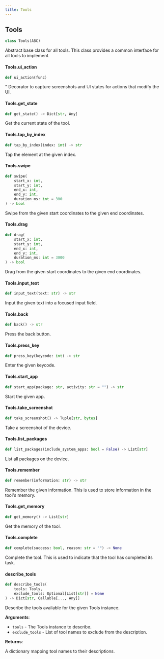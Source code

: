 ```yaml
---
title: Tools
---
```


<a id="droidrun.tools.tools.Tools"></a>

## Tools

```python
class Tools(ABC)
```

Abstract base class for all tools.
This class provides a common interface for all tools to implement.

<a id="droidrun.tools.tools.Tools.ui_action"></a>

#### Tools.ui\_action

```python
def ui_action(func)
```

"
Decorator to capture screenshots and UI states for actions that modify the UI.

<a id="droidrun.tools.tools.Tools.get_state"></a>

#### Tools.get\_state

```python
def get_state() -> Dict[str, Any]
```

Get the current state of the tool.

<a id="droidrun.tools.tools.Tools.tap_by_index"></a>

#### Tools.tap\_by\_index

```python
def tap_by_index(index: int) -> str
```

Tap the element at the given index.

<a id="droidrun.tools.tools.Tools.swipe"></a>

#### Tools.swipe

```python
def swipe(
    start_x: int,
    start_y: int,
    end_x: int,
    end_y: int,
    duration_ms: int = 300
) -> bool
```

Swipe from the given start coordinates to the given end coordinates.

<a id="droidrun.tools.tools.Tools.drag"></a>

#### Tools.drag

```python
def drag(
    start_x: int,
    start_y: int,
    end_x: int,
    end_y: int,
    duration_ms: int = 3000
) -> bool
```

Drag from the given start coordinates to the given end coordinates.

<a id="droidrun.tools.tools.Tools.input_text"></a>

#### Tools.input\_text

```python
def input_text(text: str) -> str
```

Input the given text into a focused input field.

<a id="droidrun.tools.tools.Tools.back"></a>

#### Tools.back

```python
def back() -> str
```

Press the back button.

<a id="droidrun.tools.tools.Tools.press_key"></a>

#### Tools.press\_key

```python
def press_key(keycode: int) -> str
```

Enter the given keycode.

<a id="droidrun.tools.tools.Tools.start_app"></a>

#### Tools.start\_app

```python
def start_app(package: str, activity: str = "") -> str
```

Start the given app.

<a id="droidrun.tools.tools.Tools.take_screenshot"></a>

#### Tools.take\_screenshot

```python
def take_screenshot() -> Tuple[str, bytes]
```

Take a screenshot of the device.

<a id="droidrun.tools.tools.Tools.list_packages"></a>

#### Tools.list\_packages

```python
def list_packages(include_system_apps: bool = False) -> List[str]
```

List all packages on the device.

<a id="droidrun.tools.tools.Tools.remember"></a>

#### Tools.remember

```python
def remember(information: str) -> str
```

Remember the given information. This is used to store information in the tool's memory.

<a id="droidrun.tools.tools.Tools.get_memory"></a>

#### Tools.get\_memory

```python
def get_memory() -> List[str]
```

Get the memory of the tool.

<a id="droidrun.tools.tools.Tools.complete"></a>

#### Tools.complete

```python
def complete(success: bool, reason: str = "") -> None
```

Complete the tool. This is used to indicate that the tool has completed its task.

<a id="droidrun.tools.tools.describe_tools"></a>

#### describe\_tools

```python
def describe_tools(
    tools: Tools,
    exclude_tools: Optional[List[str]] = None
) -> Dict[str, Callable[..., Any]]
```

Describe the tools available for the given Tools instance.

**Arguments**:

- `tools` - The Tools instance to describe.
- `exclude_tools` - List of tool names to exclude from the description.
  

**Returns**:

  A dictionary mapping tool names to their descriptions.

